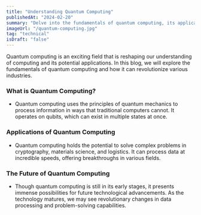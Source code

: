 ```yaml
---
title: "Understanding Quantum Computing"
publishedAt: "2024-02-20"
summary: "Delve into the fundamentals of quantum computing, its applications, and how it is revolutionizing technology."
imageUrl: "/quantum-computing.jpg"
tag: "technical"
isDraft: "false"
---
```


Quantum computing is an exciting field that is reshaping our understanding of computing and its potential applications. In this blog, we will explore the fundamentals of quantum computing and how it can revolutionize various industries.

### What is Quantum Computing?

- Quantum computing uses the principles of quantum mechanics to process information in ways that traditional computers cannot. It operates on qubits, which can exist in multiple states at once.

### Applications of Quantum Computing

- Quantum computing holds the potential to solve complex problems in cryptography, materials science, and logistics. It can process data at incredible speeds, offering breakthroughs in various fields.

### The Future of Quantum Computing

- Though quantum computing is still in its early stages, it presents immense possibilities for future technological advancements. As the technology matures, we may see revolutionary changes in data processing and problem-solving capabilities.
